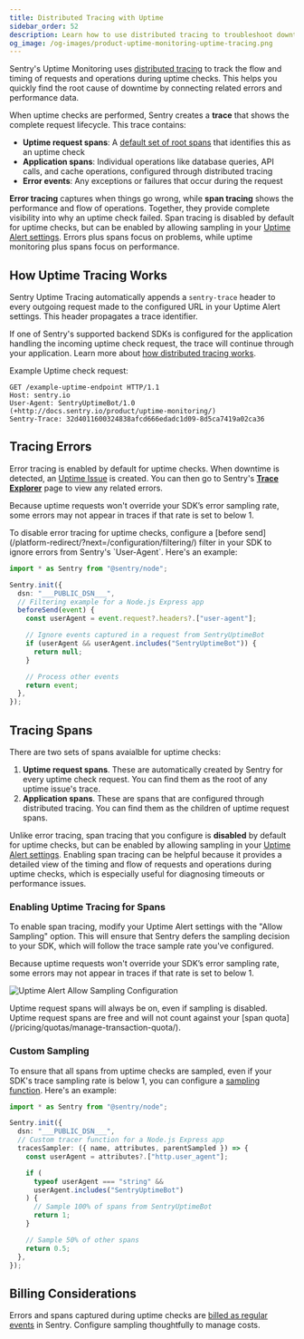 ```yaml
---
title: Distributed Tracing with Uptime
sidebar_order: 52
description: Learn how to use distributed tracing to troubleshoot downtime.
og_image: /og-images/product-uptime-monitoring-uptime-tracing.png
---
```


Sentry's Uptime Monitoring uses [distributed tracing](/product/tracing/#whats-distributed-tracing) to track the flow and timing of requests and operations during uptime checks. This helps you quickly find the root cause of downtime by connecting related errors and performance data.

When uptime checks are performed, Sentry creates a **trace** that shows the complete request lifecycle. This trace contains:

- **Uptime request spans**: A [default set of root spans](/product/uptime-monitoring/#uptime-request-spans) that identifies this as an uptime check
- **Application spans**: Individual operations like database queries, API calls, and cache operations, configured through distributed tracing
- **Error events**: Any exceptions or failures that occur during the request

**Error tracing** captures when things go wrong, while **span tracing** shows the performance and flow of operations. Together, they provide complete visibility into why an uptime check failed. Span tracing is disabled by default for uptime checks, but can be enabled by allowing sampling in your [Uptime Alert settings](/product/alerts/create-alerts/uptime-alert-config/). Errors plus spans focus on problems, while uptime monitoring plus spans focus on performance.

## How Uptime Tracing Works

Sentry Uptime Tracing automatically appends a `sentry-trace` header to every outgoing request made to the configured URL in your Uptime Alert settings. This header propagates a trace identifier.

If one of Sentry's supported backend SDKs is configured for the application handling the incoming uptime check request, the trace will continue through your application. Learn more about [how distributed tracing works](/product/tracing/).

Example Uptime check request:

```HTTP
GET /example-uptime-endpoint HTTP/1.1
Host: sentry.io
User-Agent: SentryUptimeBot/1.0 (+http://docs.sentry.io/product/uptime-monitoring/)
Sentry-Trace: 32d4011600324838afcd666edadc1d09-8d5ca7419a02ca36
```

## Tracing Errors

Error tracing is enabled by default for uptime checks. When downtime is detected, an [Uptime Issue](/product/issues/issue-details/uptime-issues/) is created. You can then go to Sentry's [**Trace Explorer**](/product/explore/traces/) page to view any related errors.

Because uptime requests won't override your SDK’s error sampling rate, some errors may not appear in traces if that rate is set to below 1.

<Expandable permalink title="Disabling Uptime Error Tracing">
  To disable error tracing for uptime checks, configure a [before send](/platform-redirect/?next=/configuration/filtering/) filter in your SDK to ignore errors from Sentry's `User-Agent`. Here's an example:

```typescript {tabTitle: Node.js Express} {filename: instrument.mjs}
import * as Sentry from "@sentry/node";

Sentry.init({
  dsn: "___PUBLIC_DSN___",
  // Filtering example for a Node.js Express app
  beforeSend(event) {
    const userAgent = event.request?.headers?.["user-agent"];

    // Ignore events captured in a request from SentryUptimeBot
    if (userAgent && userAgent.includes("SentryUptimeBot")) {
      return null;
    }

    // Process other events
    return event;
  },
});
```

</Expandable>

## Tracing Spans

There are two sets of spans avaialble for uptime checks:
1. **Uptime request spans**. These are automatically created by Sentry for every uptime check request. You can find them as the root of any uptime issue's trace.
2. **Application spans**. These are spans that are configured through distributed tracing. You can find them as the children of uptime request spans.

Unlike error tracing, span tracing that you configure is **disabled** by default for uptime checks, but can be enabled by allowing sampling in your [Uptime Alert settings](/product/alerts/create-alerts/uptime-alert-config/). Enabling span tracing can be helpful because it provides a detailed view of the timing and flow of requests and operations during uptime checks, which is especially useful for diagnosing timeouts or performance issues.

### Enabling Uptime Tracing for Spans

To enable span tracing, modify your Uptime Alert settings with the "Allow Sampling" option. This will ensure that Sentry defers the sampling decision to your SDK, which will follow the trace sample rate you've configured.

Because uptime requests won't override your SDK’s error sampling rate, some errors may not appear in traces if that rate is set to below 1.

![Uptime Alert Allow Sampling Configuration](./img/allow-sampling-new.png)

<Alert>
  Uptime request spans will always be on, even if sampling is disabled. Uptime request spans are free and will not count against your [span quota](/pricing/quotas/manage-transaction-quota/).
</Alert>

### Custom Sampling

To ensure that all spans from uptime checks are sampled, even if your SDK's trace sampling rate is below 1, you can configure a [sampling function](/platform-redirect/?next=/configuration/sampling/). Here's an example:

```typescript {tabTitle: Node.js Express} {filename: instrument.mjs}
import * as Sentry from "@sentry/node";

Sentry.init({
  dsn: "___PUBLIC_DSN___",
  // Custom tracer function for a Node.js Express app
  tracesSampler: ({ name, attributes, parentSampled }) => {
    const userAgent = attributes?.["http.user_agent"];

    if (
      typeof userAgent === "string" &&
      userAgent.includes("SentryUptimeBot")
    ) {
      // Sample 100% of spans from SentryUptimeBot
      return 1;
    }

    // Sample 50% of other spans
    return 0.5;
  },
});
```

## Billing Considerations

Errors and spans captured during uptime checks are [billed as regular events](https://sentry.io/pricing/) in Sentry. Configure sampling thoughtfully to manage costs.
